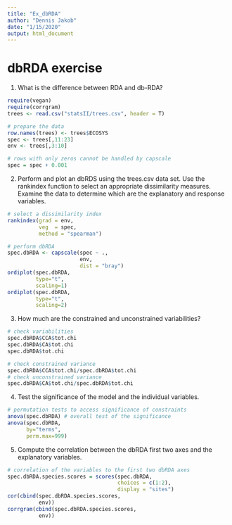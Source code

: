 ```yaml
---
title: "Ex_dbRDA"
author: "Dennis Jakob"
date: "1/15/2020"
output: html_document
---
```

# dbRDA exercise

1) What is the difference between RDA and db-RDA?
```r
require(vegan)
require(corrgram)
trees <- read.csv("statsII/trees.csv", header = T)

# prepare the data
row.names(trees) <- trees$ECOSYS
spec <- trees[,11:23]
env <- trees[,3:10]

# rows with only zeros cannot be handled by capscale
spec = spec + 0.001
```

2) Perform and plot an dbRDS using the trees.csv data set. Use the rankindex function to select an appropriate dissimilarity measures. Examine the data to determine which are the explanatory and response variables.
```r
# select a dissimilarity index
rankindex(grad = env,
          veg  = spec,
          method = "spearman")

# perform dbRDA
spec.dbRDA <- capscale(spec ~ .,
                       env,
                       dist = "bray") 
ordiplot(spec.dbRDA,
         type="t",
         scaling=1)
ordiplot(spec.dbRDA,
         type="t",
         scaling=2)
```

3) How much are the constrained and unconstrained variabilities?
```r
# check variabilities
spec.dbRDA$CCA$tot.chi
spec.dbRDA$CA$tot.chi
spec.dbRDA$tot.chi

# check constrained variance
spec.dbRDA$CCA$tot.chi/spec.dbRDA$tot.chi
# check unconstrained variance
spec.dbRDA$CA$tot.chi/spec.dbRDA$tot.chi
```

4) Test the significance of the model and the individual variables.
```r
# permutation tests to access significance of constraints
anova(spec.dbRDA) # overall test of the significance 
anova(spec.dbRDA,
      by="terms",
      perm.max=999)
```

5) Compute the correlation between the dbRDA first two axes and the explanatory variables.
```r
# correlation of the variables to the first two dbRDA axes
spec.dbRDA.species.scores = scores(spec.dbRDA,
                                   choices = c(1:2),
                                   display = "sites")
cor(cbind(spec.dbRDA.species.scores,
          env))
corrgram(cbind(spec.dbRDA.species.scores,
          env))
```

